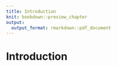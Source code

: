 ```yaml
---
title: Introduction
knit: bookdown::preview_chapter
output:
  output_format: rmarkdown::pdf_document
---
```


# Introduction {#intro}
